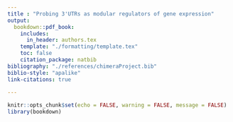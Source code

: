```yaml
---
title : "Probing 3'UTRs as modular regulators of gene expression"
output: 
  bookdown::pdf_book:
    includes:
      in_header: authors.tex
    template: "./formatting/template.tex"
    toc: false
    citation_package: natbib
bibliography: "./references/chimeraProject.bib"
biblio-style: "apalike"
link-citations: true
  
---
```


```r
knitr::opts_chunk$set(echo = FALSE, warning = FALSE, message = FALSE)
library(bookdown)
```
\begin{abstract}
Genes are commonly abstracted into a coding sequence and cis-regulatory elements (CREs), such as promoter and terminator regions, and short sequence motifs within these regions. 
Modern cloning techniques allow easy assembly of synthetic genetic constructs from discrete cis-regulatory modules. 
However, it is unclear how much the contributions of CREs to gene expression depend on other CREs in the host gene. Using budding yeast, we probe the limitations of assuming composability, or independent effects, of distinct CREs. 
We confirm that the quantitative effect of a terminator on gene expression depends on both promoter and coding sequence. 
We explore whether individual cis-regulatory motifs within terminator regions display similar context dependence, focussing on putative motifs predicted to be bound by RNA binding proteins, inferred using transcriptome-wide datasets of mRNA decay. 
We then construct a library of diverse reporter genes, consisting of different combinations of motifs within various terminator contexts, paired with different promoters, to challenge the assumption of composability. 
Our results show  that the impact of motifs depend both on their host terminator, and also on the associated promoter sequence. 
Consequently, this emphasises the need for improved motif algorithms that include both local and global context effects, which in turn can aid researchers in more accurate predictions of gene expression activity when employing diverse CREs for the construction of synthetic genetic constructs. 
\end{abstract}
